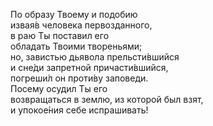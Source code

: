 По образу Твоему и подобию  
извая́в человека первозданного,  
в раю Ты поставил его  
обладать Твоими твореньями;  
но, завистью дьявола прельсти́вшийся  
и сне́ди запретной причасти́вшийся,  
погреши́л он проти́ву заповеди.  
Посему осудил Ты его  
возвращаться в землю, из которой был взят,  
и упокое́ния себе испрашивать!
